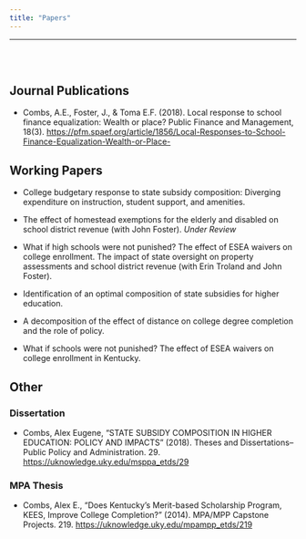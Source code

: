 ```yaml
---
title: "Papers"
---
```

***
<br><br>

## Journal Publications

- Combs, A.E., Foster, J., & Toma E.F. (2018). Local response to school finance equalization:  Wealth or place? Public Finance and Management, 18(3). [https://pfm.spaef.org/article/1856/Local-Responses-to-School-Finance-Equalization-Wealth-or-Place-](https://pfm.spaef.org/article/1856/Local-Responses-to-School-Finance-Equalization-Wealth-or-Place-)

## Working Papers

- College budgetary response to state subsidy composition:  Diverging expenditure on instruction, student support, and amenities.

- The effect of homestead exemptions for the elderly and disabled on school district revenue (with John Foster). *Under Review*

- What if high schools were not punished? The effect of ESEA waivers on college enrollment.
The impact of state oversight on property assessments and school district revenue (with Erin Troland and John Foster).

- Identification of an optimal composition of state subsidies for higher education.

- A decomposition of the effect of distance on college degree completion and the role of policy.

- What if schools were not punished? The effect of ESEA waivers on college enrollment in Kentucky.

## Other

### Dissertation

- Combs, Alex Eugene, "STATE SUBSIDY COMPOSITION IN HIGHER EDUCATION: POLICY AND IMPACTS" (2018). Theses and Dissertations--Public Policy and Administration. 29. [https://uknowledge.uky.edu/msppa_etds/29](https://uknowledge.uky.edu/msppa_etds/29)

### MPA Thesis
- Combs, Alex E., "Does Kentucky’s Merit-based Scholarship Program, KEES, Improve College Completion?" (2014). MPA/MPP Capstone Projects. 219. 
[https://uknowledge.uky.edu/mpampp_etds/219](https://uknowledge.uky.edu/mpampp_etds/219)